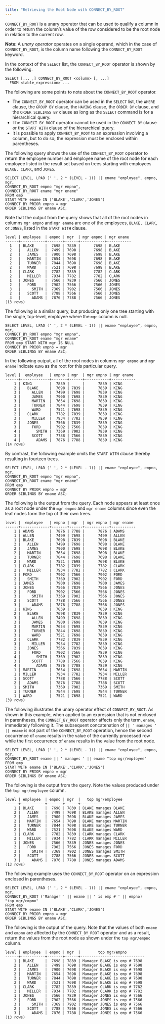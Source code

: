 ```yaml
---
title: "Retrieving the Root Node with CONNECT_BY_ROOT"
---
```


<div id="retrieving_the_root_node_with_connect_by_root" class="registered_link"></div>

`CONNECT_BY_ROOT` is a unary operator that can be used to qualify a column in order to return the column’s value of the row considered to be the root node in relation to the current row.

**Note**: A *unary operator* operates on a single operand, which in the case of `CONNECT_BY_ROOT`, is the column name following the `CONNECT_BY_ROOT` keyword.

In the context of the `SELECT` list, the `CONNECT_BY_ROOT` operator is shown by the following.

```text
SELECT [... ,] CONNECT_BY_ROOT <column> [, ...]
  FROM <table_expression> ...
```

The following are some points to note about the `CONNECT_BY_ROOT` operator.

-   The `CONNECT_BY_ROOT` operator can be used in the `SELECT` list, the `WHERE` clause, the `GROUP BY` clause, the `HAVING` clause, the `ORDER BY` clause, and the `ORDER SIBLINGS BY` clause as long as the `SELECT` command is for a hierarchical query.
-   The `CONNECT_BY_ROOT` operator cannot be used in the `CONNECT BY` clause or the `START WITH` clause of the hierarchical query.
-   It is possible to apply `CONNECT_BY_ROOT` to an expression involving a column, but to do so, the expression must be enclosed within parentheses.

The following query shows the use of the `CONNECT_BY_ROOT` operator to return the employee number and employee name of the root node for each employee listed in the result set based on trees starting with employees `BLAKE, CLARK`, and `JONES`.

```text
SELECT LEVEL, LPAD (' ', 2 * (LEVEL - 1)) || ename "employee", empno, mgr,
CONNECT_BY_ROOT empno "mgr empno",
CONNECT_BY_ROOT ename "mgr ename"
FROM emp
START WITH ename IN ('BLAKE','CLARK','JONES')
CONNECT BY PRIOR empno = mgr
ORDER SIBLINGS BY ename ASC;
```

Note that the output from the query shows that all of the root nodes in columns `mgr empno` and `mgr ename` are one of the employees, `BLAKE, CLARK`, or `JONES`, listed in the `START WITH` clause.

```text
level | employee  | empno | mgr  | mgr empno | mgr ename
------+-----------+-------+------+-----------+-----------
  1   | BLAKE     |  7698 | 7839 |      7698 | BLAKE
  2   |   ALLEN   |  7499 | 7698 |      7698 | BLAKE
  2   |   JAMES   |  7900 | 7698 |      7698 | BLAKE
  2   |   MARTIN  |  7654 | 7698 |      7698 | BLAKE
  2   |   TURNER  |  7844 | 7698 |      7698 | BLAKE
  2   |   WARD    |  7521 | 7698 |      7698 | BLAKE
  1   | CLARK     |  7782 | 7839 |      7782 | CLARK
  2   |   MILLER  |  7934 | 7782 |      7782 | CLARK
  1   | JONES     |  7566 | 7839 |      7566 | JONES
  2   |   FORD    |  7902 | 7566 |      7566 | JONES
  3   |     SMITH |  7369 | 7902 |      7566 | JONES
  2   |   SCOTT   |  7788 | 7566 |      7566 | JONES
  3   |     ADAMS |  7876 | 7788 |      7566 | JONES
(13 rows)
```

The following is a similar query, but producing only one tree starting with the single, top-level, employee where the `mgr` column is null.

```text
SELECT LEVEL, LPAD (' ', 2 * (LEVEL - 1)) || ename "employee", empno, mgr,
CONNECT_BY_ROOT empno "mgr empno",
CONNECT_BY_ROOT ename "mgr ename"
FROM emp START WITH mgr IS NULL
CONNECT BY PRIOR empno = mgr
ORDER SIBLINGS BY ename ASC;
```

In the following output, all of the root nodes in columns `mgr empno` and `mgr ename` indicate `KING` as the root for this particular query.

```text
level |  employee   | empno | mgr  | mgr empno | mgr ename
------+-------------+-------+------+-----------+-----------
    1 | KING        |  7839 |      |      7839 | KING
    2 |   BLAKE     |  7698 | 7839 |      7839 | KING
    3 |     ALLEN   |  7499 | 7698 |      7839 | KING
    3 |     JAMES   |  7900 | 7698 |      7839 | KING
    3 |     MARTIN  |  7654 | 7698 |      7839 | KING
    3 |     TURNER  |  7844 | 7698 |      7839 | KING
    3 |     WARD    |  7521 | 7698 |      7839 | KING
    2 |   CLARK     |  7782 | 7839 |      7839 | KING
    3 |     MILLER  |  7934 | 7782 |      7839 | KING
    2 |   JONES     |  7566 | 7839 |      7839 | KING
    3 |     FORD    |  7902 | 7566 |      7839 | KING
    4 |       SMITH |  7369 | 7902 |      7839 | KING
    3 |     SCOTT   |  7788 | 7566 |      7839 | KING
    4 |       ADAMS |  7876 | 7788 |      7839 | KING
(14 rows)
```

By contrast, the following example omits the `START WITH` clause thereby resulting in fourteen trees.

```text
SELECT LEVEL, LPAD (' ', 2 * (LEVEL - 1)) || ename "employee", empno, mgr,
CONNECT_BY_ROOT empno "mgr empno",
CONNECT_BY_ROOT ename "mgr ename"
FROM emp
CONNECT BY PRIOR empno = mgr
ORDER SIBLINGS BY ename ASC;
```

The following is the output from the query. Each node appears at least once as a root node under the `mgr empno` and `mgr ename` columns since even the leaf nodes form the top of their own trees.

```text
level |  employee   | empno | mgr  | mgr empno | mgr ename
------+-------------+-------+------+-----------+-----------
    1 | ADAMS       |  7876 | 7788 |      7876 | ADAMS
    1 | ALLEN       |  7499 | 7698 |      7499 | ALLEN
    1 | BLAKE       |  7698 | 7839 |      7698 | BLAKE
    2 |   ALLEN     |  7499 | 7698 |      7698 | BLAKE
    2 |   JAMES     |  7900 | 7698 |      7698 | BLAKE
    2 |   MARTIN    |  7654 | 7698 |      7698 | BLAKE
    2 |   TURNER    |  7844 | 7698 |      7698 | BLAKE
    2 |   WARD      |  7521 | 7698 |      7698 | BLAKE
    1 | CLARK       |  7782 | 7839 |      7782 | CLARK
    2 |   MILLER    |  7934 | 7782 |      7782 | CLARK
    1 | FORD        |  7902 | 7566 |      7902 | FORD
    2 |   SMITH     |  7369 | 7902 |      7902 | FORD
    1 | JAMES       |  7900 | 7698 |      7900 | JAMES
    1 | JONES       |  7566 | 7839 |      7566 | JONES
    2 |   FORD      |  7902 | 7566 |      7566 | JONES
    3 |     SMITH   |  7369 | 7902 |      7566 | JONES
    2 |   SCOTT     |  7788 | 7566 |      7566 | JONES
    3 |     ADAMS   |  7876 | 7788 |      7566 | JONES
    1 | KING        |  7839 |      |      7839 | KING
    2 |   BLAKE     |  7698 | 7839 |      7839 | KING
    3 |     ALLEN   |  7499 | 7698 |      7839 | KING
    3 |     JAMES   |  7900 | 7698 |      7839 | KING
    3 |     MARTIN  |  7654 | 7698 |      7839 | KING
    3 |     TURNER  |  7844 | 7698 |      7839 | KING
    3 |     WARD    |  7521 | 7698 |      7839 | KING
    2 |   CLARK     |  7782 | 7839 |      7839 | KING
    3 |     MILLER  |  7934 | 7782 |      7839 | KING
    2 |   JONES     |  7566 | 7839 |      7839 | KING
    3 |     FORD    |  7902 | 7566 |      7839 | KING
    4 |       SMITH |  7369 | 7902 |      7839 | KING
    3 |     SCOTT   |  7788 | 7566 |      7839 | KING
    4 |       ADAMS |  7876 | 7788 |      7839 | KING
    1 | MARTIN      |  7654 | 7698 |      7654 | MARTIN
    1 | MILLER      |  7934 | 7782 |      7934 | MILLER
    1 | SCOTT       |  7788 | 7566 |      7788 | SCOTT
    2 |   ADAMS     |  7876 | 7788 |      7788 | SCOTT
    1 | SMITH       |  7369 | 7902 |      7369 | SMITH
    1 | TURNER      |  7844 | 7698 |      7844 | TURNER
    1 | WARD        |  7521 | 7698 |      7521 | WARD
(39 rows)
```

The following illustrates the unary operator effect of `CONNECT_BY_ROOT`. As shown in this example, when applied to an expression that is not enclosed in parentheses, the `CONNECT_BY_ROOT` operator affects only the term, `ename`, immediately following it. The subsequent concatenation of `|| ' manages ' || ename` is not part of the `CONNECT_BY_ROOT` operation, hence the second occurrence of `ename` results in the value of the currently processed row while the first occurrence of `ename` results in the value from the root node.

```text
SELECT LEVEL, LPAD (' ', 2 * (LEVEL - 1)) || ename "employee", empno, mgr,
CONNECT_BY_ROOT ename || ' manages ' || ename "top mgr/employee"
FROM emp
START WITH ename IN ('BLAKE','CLARK','JONES')
CONNECT BY PRIOR empno = mgr
ORDER SIBLINGS BY ename ASC;
```

The following is the output from the query. Note the values produced under the `top mgr/employee` column.

```text
level | employee  | empno | mgr  |   top mgr/employee
------+-----------+-------+------+----------------------
    1 | BLAKE     |  7698 | 7839 | BLAKE manages BLAKE
    2 |   ALLEN   |  7499 | 7698 | BLAKE manages ALLEN
    2 |   JAMES   |  7900 | 7698 | BLAKE manages JAMES
    2 |   MARTIN  |  7654 | 7698 | BLAKE manages MARTIN
    2 |   TURNER  |  7844 | 7698 | BLAKE manages TURNER
    2 |   WARD    |  7521 | 7698 | BLAKE manages WARD
    1 | CLARK     |  7782 | 7839 | CLARK manages CLARK
    2 |   MILLER  |  7934 | 7782 | CLARK manages MILLER
    1 | JONES     |  7566 | 7839 | JONES manages JONES
    2 |   FORD    |  7902 | 7566 | JONES manages FORD
    3 |     SMITH |  7369 | 7902 | JONES manages SMITH
    2 |   SCOTT   |  7788 | 7566 | JONES manages SCOTT
    3 |     ADAMS |  7876 | 7788 | JONES manages ADAMS
(13 rows)
```

The following example uses the `CONNECT_BY_ROOT` operator on an expression enclosed in parentheses.

```text
SELECT LEVEL, LPAD (' ', 2 * (LEVEL - 1)) || ename "employee", empno, mgr,
CONNECT_BY_ROOT ('Manager ' || ename || ' is emp # ' || empno)
"top mgr/empno"
FROM emp
START WITH ename IN ('BLAKE','CLARK','JONES')
CONNECT BY PRIOR empno = mgr
ORDER SIBLINGS BY ename ASC;
```

The following is the output of the query. Note that the values of both `ename` and `empno` are affected by the `CONNECT_BY_ROOT` operator and as a result, return the values from the root node as shown under the `top mgr/empno` column.

```text
level | employee  | empno | mgr  |        top mgr/empno
------+-----------+-------+------+-----------------------------
    1 | BLAKE     |  7698 | 7839 | Manager BLAKE is emp # 7698
    2 |   ALLEN   |  7499 | 7698 | Manager BLAKE is emp # 7698
    2 |   JAMES   |  7900 | 7698 | Manager BLAKE is emp # 7698
    2 |   MARTIN  |  7654 | 7698 | Manager BLAKE is emp # 7698
    2 |   TURNER  |  7844 | 7698 | Manager BLAKE is emp # 7698
    2 |   WARD    |  7521 | 7698 | Manager BLAKE is emp # 7698
    1 | CLARK     |  7782 | 7839 | Manager CLARK is emp # 7782
    2 |   MILLER  |  7934 | 7782 | Manager CLARK is emp # 7782
    1 | JONES     |  7566 | 7839 | Manager JONES is emp # 7566
    2 |   FORD    |  7902 | 7566 | Manager JONES is emp # 7566
    3 |     SMITH |  7369 | 7902 | Manager JONES is emp # 7566
    2 |   SCOTT   |  7788 | 7566 | Manager JONES is emp # 7566
    3 |     ADAMS |  7876 | 7788 | Manager JONES is emp # 7566
(13 rows)
```
